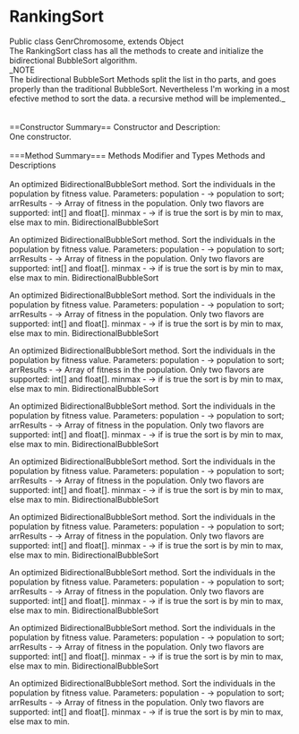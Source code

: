 = RankingSort =
Public class GenrChromosome, extends Object<br>
The RankingSort class has all the methods to create and initialize the bidirectional BubbleSort algorithm.
<br>
_NOTE
<br>
The bidirectional BubbleSort Methods split the list in tho parts, and goes properly than the traditional BubbleSort. Nevertheless I'm working in a most efective method to sort the data. a recursive method will be implemented._
<br>
<br>
<br> 
==Constructor Summary== 
Constructor and Description:<br>
One constructor.
<br>
<br>
===Method Summary===
Methods Modifier and Types
Methods and Descriptions
{{{RankingSort(PApplet parent)}}}
<br>
<br>
{{{BidirectionalBubbleSort(Object[][] population, float[] arrResults)}}}
An optimized BidirectionalBubbleSort method. Sort the individuals in the population by fitness value.
Parameters:
population - -> population to sort;
arrResults - -> Array of fitness in the population. Only two flavors are supported: int[] and float[].
minmax - -> if is true the sort is by min to max, else max to min.
BidirectionalBubbleSort

{{{void BidirectionalBubbleSort(Object[][] population, int[] arrResults)}}}
An optimized BidirectionalBubbleSort method. Sort the individuals in the population by fitness value.
Parameters:
population - -> population to sort;
arrResults - -> Array of fitness in the population. Only two flavors are supported: int[] and float[].
minmax - -> if is true the sort is by min to max, else max to min.
BidirectionalBubbleSort

{{{void BidirectionalBubbleSort(double[][] population, float[] arrResults)}}}
An optimized BidirectionalBubbleSort method. Sort the individuals in the population by fitness value.
Parameters:
population - -> population to sort;
arrResults - -> Array of fitness in the population. Only two flavors are supported: int[] and float[].
minmax - -> if is true the sort is by min to max, else max to min.
BidirectionalBubbleSort

{{{void BidirectionalBubbleSort(double[][] population, int[] arrResults)}}}
An optimized BidirectionalBubbleSort method. Sort the individuals in the population by fitness value.
Parameters:
population - -> population to sort;
arrResults - -> Array of fitness in the population. Only two flavors are supported: int[] and float[].
minmax - -> if is true the sort is by min to max, else max to min.
BidirectionalBubbleSort

{{{void BidirectionalBubbleSort(float[][] population, float[] arrResults)}}}
An optimized BidirectionalBubbleSort method. Sort the individuals in the population by fitness value.
Parameters:
population - -> population to sort;
arrResults - -> Array of fitness in the population. Only two flavors are supported: int[] and float[].
minmax - -> if is true the sort is by min to max, else max to min.
BidirectionalBubbleSort

{{{void BidirectionalBubbleSort(float[][] population, int[] arrResults)}}}
An optimized BidirectionalBubbleSort method. Sort the individuals in the population by fitness value.
Parameters:
population - -> population to sort;
arrResults - -> Array of fitness in the population. Only two flavors are supported: int[] and float[].
minmax - -> if is true the sort is by min to max, else max to min.
BidirectionalBubbleSort

{{{void BidirectionalBubbleSort(int[][] population, float[] arrResults)}}}
An optimized BidirectionalBubbleSort method. Sort the individuals in the population by fitness value.
Parameters:
population - -> population to sort;
arrResults - -> Array of fitness in the population. Only two flavors are supported: int[] and float[].
minmax - -> if is true the sort is by min to max, else max to min.
BidirectionalBubbleSort

{{{void BidirectionalBubbleSort(int[][] population, int[] arrResults)}}}
An optimized BidirectionalBubbleSort method. Sort the individuals in the population by fitness value.
Parameters:
population - -> population to sort;
arrResults - -> Array of fitness in the population. Only two flavors are supported: int[] and float[].
minmax - -> if is true the sort is by min to max, else max to min.
BidirectionalBubbleSort

{{{void BidirectionalBubbleSort(char[][] population, float[] arrResults)}}}
An optimized BidirectionalBubbleSort method. Sort the individuals in the population by fitness value.
Parameters:
population - -> population to sort;
arrResults - -> Array of fitness in the population. Only two flavors are supported: int[] and float[].
minmax - -> if is true the sort is by min to max, else max to min.
BidirectionalBubbleSort

{{{void BidirectionalBubbleSort(char[][] population, int[] arrResults)}}}
An optimized BidirectionalBubbleSort method. Sort the individuals in the population by fitness value.
Parameters:
population - -> population to sort;
arrResults - -> Array of fitness in the population. Only two flavors are supported: int[] and float[].
minmax - -> if is true the sort is by min to max, else max to min.